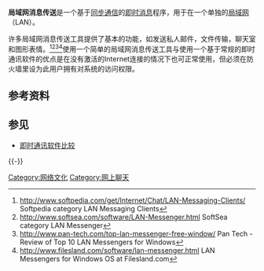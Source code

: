'''局域网消息传送'''是一个基于[[同步通信|同步通信]]的[[即时消息|即时消息]]程序，用于在一个单独的[[局域网|局域网]]（LAN）。

许多局域网消息传送工具提供了基本的功能，如发送私人邮件，文件传输，聊天室和图形表情。<ref>http://www.softpedia.com/get/Internet/Chat/LAN-Messaging-Clients/ {{Wayback|url=http://www.softpedia.com/get/Internet/Chat/LAN-Messaging-Clients/ |date=20130308003304 }} Softpedia category LAN Messaging Clients</ref><ref>http://www.softsea.com/software/LAN-Messenger.html {{Wayback|url=http://www.softsea.com/software/LAN-Messenger.html |date=20130509193329 }} SoftSea category LAN Messenger</ref><ref>http://www.pan-tech.com/top-lan-messenger-free-window/ {{Wayback|url=http://www.pan-tech.com/top-lan-messenger-free-window/ |date=20121125122407 }} Pan Tech - Review of Top 10 LAN Messengers for Windows</ref><ref>http://www.filesland.com/software/lan-messenger.html {{Wayback|url=http://www.filesland.com/software/lan-messenger.html |date=20130515035816 }} LAN Messengers for Windows OS at Filesland.com</ref>使用一个简单的局域网消息传送工具与使用一个基于常规的即时通讯软件的优点是在没有激活的Internet连接的情况下也可正常使用，但必须在防火墙里设为此用户拥有对系统的访问权限。

==参考资料==
{{Reflist}}

== 参见 ==
* [[即时通讯软件比较|即时通讯软件比较]]

{{-}}
{{电脑辅助沟通}}

[[Category:网络文化|Category:网络文化]]
[[Category:网上聊天|Category:网上聊天]]